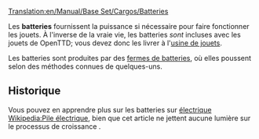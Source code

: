 [[Translation:en/Manual/Base Set/Cargos/Batteries]]

{{fr/Manual/Base Set/Cargos/Cargaison|nom=Batterie
|image=en/Manual/Base Set/Cargos/Batteries.png
|produit=[[fr/Manual/Base Set/Industries/Ferme de batterie|Ferme de batteries]]
|accepté=[[fr/Manual/Base Set/Industries/Usine de jouet|Usine de jouet]]
}}

Les '''batteries''' fournissent la puissance si nécessaire pour faire fonctionner les jouets. À l'inverse de la vraie vie, les batteries ''sont'' incluses avec les jouets de OpenTTD; vous devez donc les livrer à l'[[fr/Manual/Base Set/Industries/Usine de jouet|usine de jouets]].

Les batteries sont produites par des [[fr/Manual/Base Set/Industries/Ferme de batterie|fermes de batteries]], où elles poussent selon des méthodes connues de quelques-uns.

==Historique==
Vous pouvez en apprendre plus sur les batteries sur [https://www.wikipedia.org/wiki/fr:Pile électrique Wikipedia:Pile électrique], bien que cet article ne jettent aucune lumière sur le processus de croissance  {{en/Emoticon|:D}}.